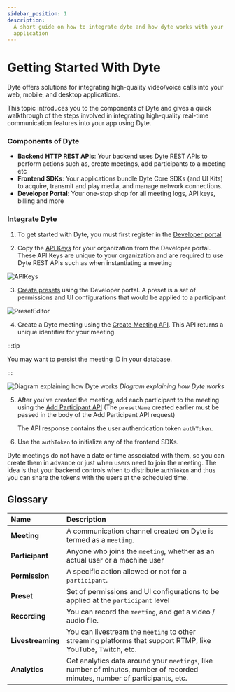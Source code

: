 ```yaml
---
sidebar_position: 1
description:
  A short guide on how to integrate dyte and how dyte works with your
  application
---
```


# Getting Started With Dyte

Dyte offers solutions for integrating high-quality video/voice calls into your
web, mobile, and desktop applications.

This topic introduces you to the components of Dyte and gives a quick
walkthrough of the steps involved in integrating high-quality real-time
communication features into your app using Dyte.

### Components of Dyte

- **Backend HTTP REST APIs**: Your backend uses Dyte REST APIs to perform
  actions such as, create meetings, add participants to a meeting etc
- **Frontend SDKs**: Your applications bundle Dyte Core SDKs (and UI Kits) to
  acquire, transmit and play media, and manage network connections.
- **Developer Portal**: Your one-stop shop for all meeting logs, API keys,
  billing and more

### Integrate Dyte

1. To get started with Dyte, you must first register in the
   [Developer portal](https://dev.dyte.io)

2. Copy the [API Keys](https://dev.dyte.io/apikeys) for your organization from
   the Developer portal. These API Keys are unique to your organization and are
   required to use Dyte REST APIs such as when instantiating a meeting

![APIKeys](/static/home/api-keys.png)

3. [Create presets](https://dev.dyte.io/roles-presets) using the Developer
   portal. A preset is a set of permissions and UI configurations that would be
   applied to a participant

![PresetEditor](/static/home/create-preset.png)

4. Create a Dyte meeting using the
   [Create Meeting API](/api#/operations/create_meeting). This API returns a
   unique identifier for your meeting. <br/>

:::tip

You may want to persist the meeting ID in your database.

:::

![Diagram explaining how Dyte works](/static/home/how-dyte-works-v2.png)
_Diagram explaining how Dyte works_

5. After you've created the meeting, add each participant to the meeting using
   the [Add Participant API](/api#/operations/add_participant) (The `presetName`
   created earlier must be passed in the body of the Add Participant API
   request)

   The API response contains the user authentication token `authToken`.

6. Use the `authToken` to initialize any of the frontend SDKs.

Dyte meetings do not have a date or time associated with them, so you can create
them in advance or just when users need to join the meeting. The idea is that
your backend controls when to distribute `authToken` and thus you can share the
tokens with the users at the scheduled time.

## Glossary

| Name              | Description                                                                                                                 |
| :---------------- | :-------------------------------------------------------------------------------------------------------------------------- |
| **Meeting**       | A communication channel created on Dyte is termed as a `meeting`.                                                           |
| **Participant**   | Anyone who joins the `meeting`, whether as an actual user or a machine user                                                 |
| **Permission**    | A specific action allowed or not for a `participant`.                                                                       |
| **Preset**        | Set of permissions and UI configurations to be applied at the `participant` level                                           |
| **Recording**     | You can record the `meeting`, and get a video / audio file.                                                                 |
| **Livestreaming** | You can livestream the `meeting` to other streaming platforms that support RTMP, like YouTube, Twitch, etc.                 |
| **Analytics**     | Get analytics data around your `meetings`, like number of minutes, number of recorded minutes, number of participants, etc. |

<!-- For a guided tutorial on how to start from scratch, pick from one of the [client SDKs](/#web-sdks) that suits you best! -->
